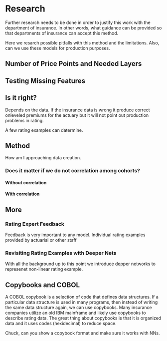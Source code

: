 # Research {#research}

Further research needs to be done in order to justify this work with the department of insurance.  In other words, what guidance can be provided so that departments of insurance can accept this method.

Here we resarch possible pitfalls with this method and the limitations.  Also, can we use these models for production purposes.  

## Number of Price Points and Needed Layers



## Testing Missing Features



## Is it right?

Depends on the data.  If the insurance data is wrong it produce correct onleveled premiums for the actuary but it will not point out production problems in rating.  

A few rating examples can datermine.


## Method

How am I approaching data creation.

### Does it matter if we do not correlation among cohorts?

#### Without correlation

#### With correlation

## More

### Rating Expert Feedback

Feedback is very important to any model.  Individual rating examples provided by actuarial or other staff 

### Revisiting Rating Examples with Deeper Nets

With all the background up to this point we introduce depper networks to represenet non-linear rating example.


## Copybooks and COBOL

A COBOL copybook is a selection of code that defines data structures. If a particular data structure is used in many programs, then instead of writing the same data structure again, we can use copybooks. Many insurance companies utilize an old IBM mainframe and likely use copybooks to describe rating data.  The great thing about copybooks is that it is organized data and it uses codes (hexidecimal) to reduce space.  

Chuck, can you show a copybook format and make sure it works with NNs.


